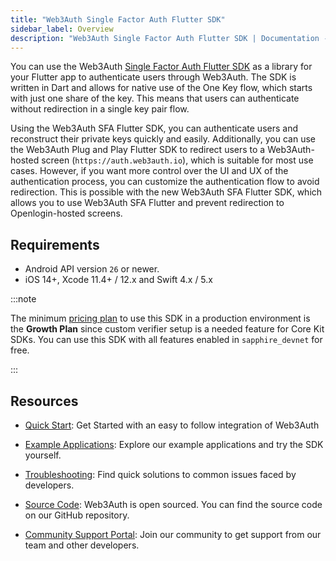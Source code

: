 ```yaml
---
title: "Web3Auth Single Factor Auth Flutter SDK"
sidebar_label: Overview
description: "Web3Auth Single Factor Auth Flutter SDK | Documentation - Web3Auth"
---
```


You can use the Web3Auth
[Single Factor Auth Flutter SDK](https://github.com/Web3Auth/single-factor-auth-flutter) as a
library for your Flutter app to authenticate users through Web3Auth. The SDK is written in Dart and
allows for native use of the One Key flow, which starts with just one share of the key. This means
that users can authenticate without redirection in a single key pair flow.

Using the Web3Auth SFA Flutter SDK, you can authenticate users and reconstruct their private keys
quickly and easily. Additionally, you can use the Web3Auth Plug and Play Flutter SDK to redirect
users to a Web3Auth-hosted screen (`https://auth.web3auth.io`), which is suitable for most use
cases. However, if you want more control over the UI and UX of the authentication process, you can
customize the authentication flow to avoid redirection. This is possible with the new Web3Auth SFA
Flutter SDK, which allows you to use Web3Auth SFA Flutter and prevent redirection to
Openlogin-hosted screens.

## Requirements

- Android API version `26` or newer.
- iOS 14+, Xcode 11.4+ / 12.x and Swift 4.x / 5.x

:::note

The minimum [pricing plan](https://web3auth.io/pricing.html) to use this SDK in a production
environment is the **Growth Plan** since custom verifier setup is a needed feature for Core Kit
SDKs. You can use this SDK with all features enabled in `sapphire_devnet` for free.

:::

## Resources

- [Quick Start](/quick-start?product=SFA&sdk=SFA_FLUTTER&framework=IOS&stepIndex=0): Get Started
  with an easy to follow integration of Web3Auth

- [Example Applications](./sfa-flutter/examples): Explore our example applications and try the SDK
  yourself.

- [Troubleshooting](/troubleshooting): Find quick solutions to common issues faced by developers.

- [Source Code](https://github.com/Web3Auth/single-factor-auth-flutter): Web3Auth is open sourced.
  You can find the source code on our GitHub repository.

- [Community Support Portal](https://web3auth.io/community/c/help-core-kit/sfa-flutter-sdk/31): Join
  our community to get support from our team and other developers.
